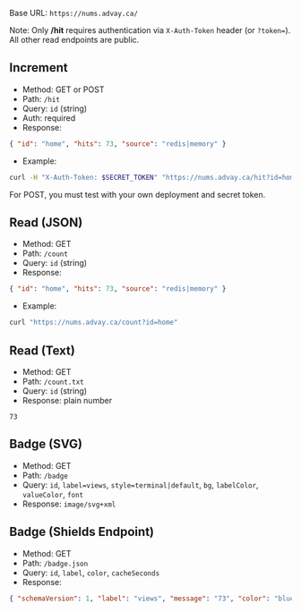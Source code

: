 Base URL: `https://nums.advay.ca/`

Note: Only **/hit** requires authentication via `X-Auth-Token` header (or `?token=`). All other read endpoints are public.

## Increment
- Method: GET or POST
- Path: `/hit`
- Query: `id` (string)
- Auth: required
- Response:
```json
{ "id": "home", "hits": 73, "source": "redis|memory" }
```
- Example:
```bash
curl -H "X-Auth-Token: $SECRET_TOKEN" "https://nums.advay.ca/hit?id=home"
```
For POST, you must test with your own deployment and secret token.

## Read (JSON)
- Method: GET
- Path: `/count`
- Query: `id` (string)
- Response:
```json
{ "id": "home", "hits": 73, "source": "redis|memory" }
```

- Example:
```bash
curl "https://nums.advay.ca/count?id=home"
```

## Read (Text)
- Method: GET
- Path: `/count.txt`
- Query: `id` (string)
- Response: plain number
```
73
```

## Badge (SVG)
- Method: GET
- Path: `/badge`
- Query: `id`, `label=views`, `style=terminal|default`, `bg`, `labelColor`, `valueColor`, `font`
- Response: `image/svg+xml`

## Badge (Shields Endpoint)
- Method: GET
- Path: `/badge.json`
- Query: `id`, `label`, `color`, `cacheSeconds`
- Response:
```json
{ "schemaVersion": 1, "label": "views", "message": "73", "color": "blue", "cacheSeconds": 30 }
```
